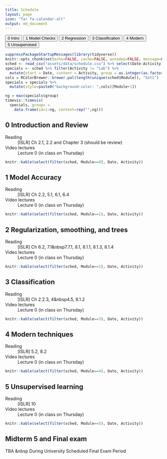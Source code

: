 ```yaml
---
title: Schedule
layout: page
icon: "far fa-calendar-alt"
output: md_document
---
```


<div class="btn-group" role="group" aria-label="Basic example">
  <button type="button" class="btn btn-primary">0 Intro</button>
  <button type="button" class="btn btn-primary">1 Model Checks</button>
  <button type="button" class="btn btn-primary">2 Regression</button>
  <button type="button" class="btn btn-primary">3 Classification</button>
  <button type="button" class="btn btn-primary">4 Modern</button>
  <button type="button" class="btn btn-primary">5 Unsupervised</button>
</div>

```r
suppressPackageStartupMessages(library(tidyverse))
knitr::opts_chunk$set(echo=FALSE, cache=FALSE, autodep=FALSE, message=FALSE, warning=FALSE)
sched <- read_csv("assets/data/schedule.csv") %>% select(Date:Activity)
specials <- sched %>% filter(Activity != "Lab") %>% 
  mutate(start = Date, content = Activity, group = as.integer(as.factor(Activity)))
cols = RColorBrewer::brewer.pal(length(unique(sched$Module)), "Set1")
specials = specials %>% 
  mutate(style=paste0("background-color: ",cols)[Module+1])
```

```r
ng = max(specials$group)
timevis::timevis(
  specials, groups = 
    data.frame(id=1:ng, content=rep("",ng)))
```



## 0 Introduction and Review


Reading 
: [ISLR] Ch 2.1, 2.2  and Chapter 3 (should be review)

Video lectures
: Lecture 0 (in class on Thursday)

```r
knitr::kable(select(filter(sched, Module==0), Date, Activity))
```

## 1 Model Accuracy

Reading 
: [ISLR] Ch 2.2, 5.1, 6.1, 6.4

Video lectures
: Lecture 0 (in class on Thursday)

```r
knitr::kable(select(filter(sched, Module==1), Date, Activity))
```

## 2 Regularization, smoothing, and trees

Reading 
: [ISLR] Ch 6.2, 7.1&nbsp7.7.1, 8.1, 8.1.1, 8.1.3, 8.1.4

Video lectures
: Lecture 0 (in class on Thursday)

```r
knitr::kable(select(filter(sched, Module==2), Date, Activity))
```


## 3 Classification

Reading 
: [ISLR] Ch 2.2.3, 4&nbsp4.5, 8.1.2

Video lectures
: Lecture 0 (in class on Thursday)

```r
knitr::kable(select(filter(sched, Module==3), Date, Activity))
```


## 4 Modern techniques

Reading 
: [ISLR] 5.2, 8.2

Video lectures
: Lecture 0 (in class on Thursday)

```r
knitr::kable(select(filter(sched, Module==4), Date, Activity))
```

## 5 Unsupervised learning

Reading 
: [ISLR] 10

Video lectures
: Lecture 0 (in class on Thursday)

```r
knitr::kable(select(filter(sched, Module==5), Date, Activity))
```

## Midterm 5 and Final exam

TBA &nbsp During University Scheduled Final Exam Period

